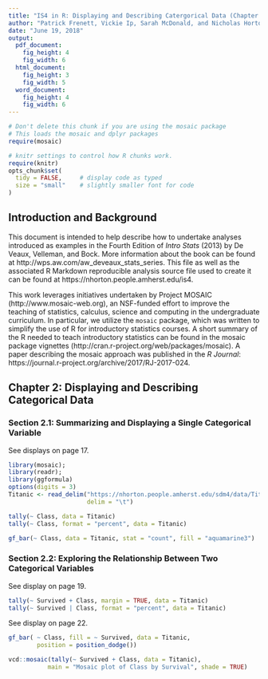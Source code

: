 ```yaml
---
title: "IS4 in R: Displaying and Describing Catergorical Data (Chapter 2)"
author: "Patrick Frenett, Vickie Ip, Sarah McDonald, and Nicholas Horton (nhorton@amherst.edu)"
date: "June 19, 2018"
output: 
  pdf_document:
    fig_height: 4
    fig_width: 6
  html_document:
    fig_height: 3
    fig_width: 5
  word_document:
    fig_height: 4
    fig_width: 6
---
```



```r
# Don't delete this chunk if you are using the mosaic package
# This loads the mosaic and dplyr packages
require(mosaic)
```

```r
# knitr settings to control how R chunks work.
require(knitr)
opts_chunk$set(
  tidy = FALSE,     # display code as typed
  size = "small"    # slightly smaller font for code
)
```

## Introduction and Background 

This document is intended to help describe how to undertake analyses introduced 
as examples in the Fourth Edition of *Intro Stats* (2013) by De Veaux, Velleman, and Bock.
More information about the book can be found at http://wps.aw.com/aw_deveaux_stats_series.  This
file as well as the associated R Markdown reproducible analysis source file used to create it can be found at https://nhorton.people.amherst.edu/is4.

This work leverages initiatives undertaken by Project MOSAIC (http://www.mosaic-web.org), an NSF-funded effort to improve the teaching of statistics, calculus, science and computing in the undergraduate curriculum. In particular, we utilize the `mosaic` package, which was written to simplify the use of R for introductory statistics courses. A short summary of the R needed to teach introductory statistics can be found in the mosaic package vignettes (http://cran.r-project.org/web/packages/mosaic).  A paper describing the mosaic approach was published in the *R Journal*: https://journal.r-project.org/archive/2017/RJ-2017-024.

## Chapter 2: Displaying and Describing Categorical Data

### Section 2.1: Summarizing and Displaying a Single Categorical Variable

See displays on page 17.

```r
library(mosaic); 
library(readr); 
library(ggformula)
options(digits = 3)
Titanic <- read_delim("https://nhorton.people.amherst.edu/sdm4/data/Titanic.txt", 
                      delim = "\t")
```

```r
tally(~ Class, data = Titanic)
tally(~ Class, format = "percent", data = Titanic)
```

```r
gf_bar(~ Class, data = Titanic, stat = "count", fill = "aquamarine3")
```

### Section 2.2: Exploring the Relationship Between Two Categorical Variables

See display on page 19.

```r
tally(~ Survived + Class, margin = TRUE, data = Titanic)
tally(~ Survived | Class, format = "percent", data = Titanic)
```

See display on page 22.

```r
gf_bar( ~ Class, fill = ~ Survived, data = Titanic, 
        position = position_dodge())
```

```r
vcd::mosaic(tally(~ Survived + Class, data = Titanic),
           main = "Mosaic plot of Class by Survival", shade = TRUE)
```

